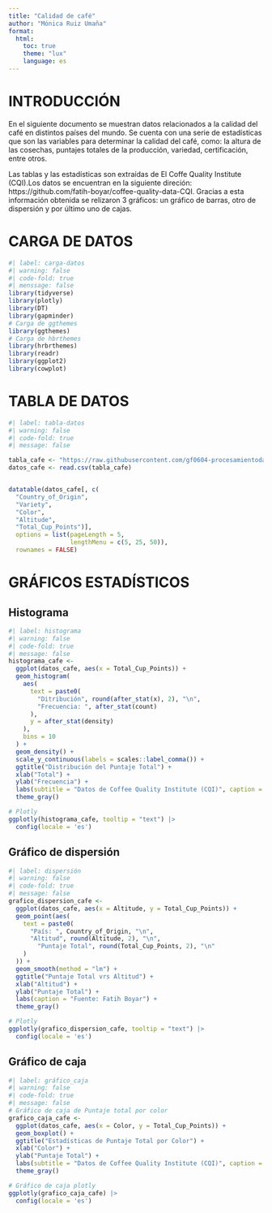 ---
title: "Calidad de café"
author: "Mónica Ruiz Umaña"
format: 
  html: 
    toc: true
    theme: "lux"
    language: es
---
# INTRODUCCIÓN
En el siguiente documento se muestran datos relacionados a la calidad del café en distintos países del mundo. Se cuenta con una serie de estadísticas que son las variables para determinar la calidad del café, como: la altura de las cosechas, puntajes totales de la producción, variedad, certificación, entre otros. 

Las tablas y las estadísticas son extraídas de El Coffe Quality Institute (CQI).Los datos se encuentran en la siguiente direción: https://github.com/fatih-boyar/coffee-quality-data-CQI. Gracias a esta información obtenida se relizaron 3 gráficos: un gráfico de barras, otro de dispersión y por último uno de cajas. 

# CARGA DE DATOS

```{r}
#| label: carga-datos
#| warning: false
#| code-fold: true
#| menssage: false
library(tidyverse)
library(plotly)
library(DT)
library(gapminder)
# Carga de ggthemes
library(ggthemes)
# Carga de hbrthemes
library(hrbrthemes)
library(readr)
library(ggplot2)
library(cowplot)
```

# TABLA DE DATOS
```{r}
#| label: tabla-datos
#| warning: false
#| code-fold: true
#| message: false

tabla_cafe <- "https://raw.githubusercontent.com/gf0604-procesamientodatosgeograficos/2023-i/main/datos/cqi/coffee-quality.csv"
datos_cafe <- read.csv(tabla_cafe)


datatable(datos_cafe[, c(
  "Country_of_Origin", 
  "Variety", 
  "Color", 
  "Altitude", 
  "Total_Cup_Points")],
  options = list(pageLength = 5,
                 lengthMenu = c(5, 25, 50)),
  rownames = FALSE)

```


# GRÁFICOS ESTADÍSTICOS

## Histograma

```{r}
#| label: histograma
#| warning: false
#| code-fold: true
#| message: false 
histograma_cafe <-
  ggplot(datos_cafe, aes(x = Total_Cup_Points)) +
  geom_histogram(
    aes(
      text = paste0(
        "Ditribución", round(after_stat(x), 2), "\n",
        "Frecuencia: ", after_stat(count)
      ),
      y = after_stat(density) 
    ),
    bins = 10
  ) +
  geom_density() +
  scale_y_continuous(labels = scales::label_comma()) + 
  ggtitle("Distribución del Puntaje Total") +
  xlab("Total") +
  ylab("Frecuencia") +
  labs(subtitle = "Datos de Coffee Quality Institute (CQI)", caption = "Fuente: Fatih Boyar") +
  theme_gray()

# Plotly
ggplotly(histograma_cafe, tooltip = "text") |>
  config(locale = 'es')
```

## Gráfico de dispersión

```{r}
#| label: dispersión
#| warning: false
#| code-fold: true
#| message: false
grafico_dispersion_cafe <-
  ggplot(datos_cafe, aes(x = Altitude, y = Total_Cup_Points)) +
  geom_point(aes(
    text = paste0(
      "País: ", Country_of_Origin, "\n",
      "Altitud", round(Altitude, 2), "\n",
        "Puntaje Total", round(Total_Cup_Points, 2), "\n"
    )
  )) +
  geom_smooth(method = "lm") +
  ggtitle("Puntaje Total vrs Altitud") +
  xlab("Altitud") +
  ylab("Puntaje Total") +
  labs(caption = "Fuente: Fatih Boyar") +
  theme_gray()  

# Plotly
ggplotly(grafico_dispersion_cafe, tooltip = "text") |>
  config(locale = 'es')
```

## Gráfico de caja
```{r}
#| label: gráfico_caja
#| warning: false
#| code-fold: true
#| message: false
# Gráfico de caja de Puntaje total por color
grafico_caja_cafe <-
  ggplot(datos_cafe, aes(x = Color, y = Total_Cup_Points)) +
  geom_boxplot() +
  ggtitle("Estadísticas de Puntaje Total por Color") +
  xlab("Color") +
  ylab("Puntaje Total") +
  labs(subtitle = "Datos de Coffee Quality Institute (CQI)", caption = "Fuente: Fatih Boyar") +
  theme_gray()

# Gráfico de caja plotly
ggplotly(grafico_caja_cafe) |> 
  config(locale = 'es')
```

